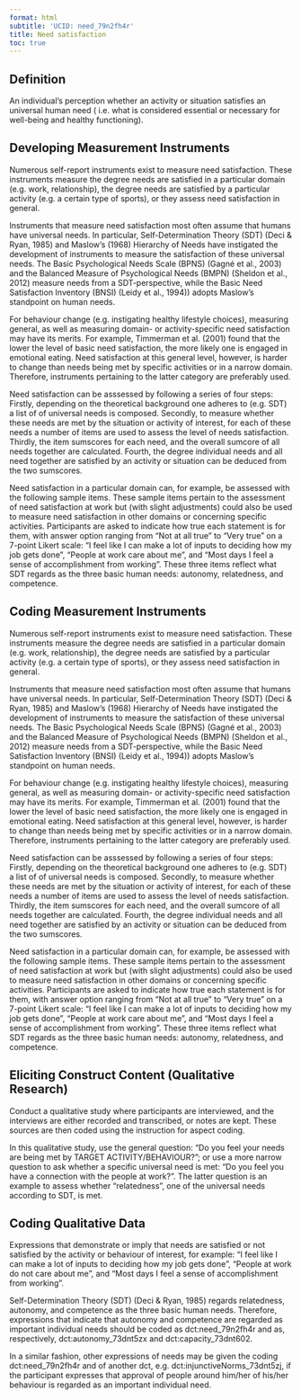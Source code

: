 ```yaml
---
format: html
subtitle: 'UCID: need_79n2fh4r'
title: Need satisfaction
toc: true
---
```


## Definition

An individual's perception whether an activity or situation satisfies an universal human need ( i.e. what is considered essential or necessary for well-being and healthy functioning).






## Developing Measurement Instruments

Numerous self-report instruments exist to measure need satisfaction. These instruments measure the degree needs are satisfied in a particular domain (e.g. work, relationship), the degree needs are satisfied by a particular activity (e.g. a certain type of sports), or they assess need satisfaction in general.

Instruments that measure need satisfaction most often assume that humans have universal needs. In particular, Self-Determination Theory (SDT) (Deci & Ryan, 1985) and Maslow's (1968) Hierarchy of Needs have instigated the development of instruments to measure the satisfaction of these universal needs. The Basic Psychological Needs Scale (BPNS) (Gagné et al., 2003) and the Balanced Measure of Psychological Needs (BMPN) (Sheldon et al., 2012) measure needs from a SDT-perspective, while the Basic Need Satisfaction Inventory (BNSI) (Leidy et al., 1994)) adopts Maslow's standpoint on human needs.

For behaviour change (e.g. instigating healthy lifestyle choices), measuring general, as well as measuring domain- or activity-specific need satisfaction may have its merits. For example, Timmerman et al. (2001) found that the lower the level of basic need satisfaction, the more likely one is engaged in emotional eating. Need satisfaction at this general level, however, is harder to change than needs being met by specific activities or in a narrow domain. Therefore, instruments pertaining to the latter category are preferably used.

Need satisfaction can be asssessed by following a series of four steps: Firstly, depending on the theoretical background one adheres to (e.g. SDT) a list of of universal needs is composed. Secondly, to measure whether these needs are met by the situation or activity of interest, for each of these needs a number of items are used to assess the level of needs satisfaction. Thirdly, the item sumscores for each need, and the overall sumcore of all needs together are calculated. Fourth, the degree individual needs and all need together are satisfied by an activity or situation can be deduced from the two sumscores. 

Need satisfaction in a particular domain can, for example, be assessed with the following sample items. These sample items pertain to the assessment of need satisfaction at work but (with slight adjustments) could also be used to measure need satisfaction in other domains or concerning specific activities. Participants are asked to indicate how true each statement is for them, with answer option ranging from "Not at all true" to "Very true" on a 7-point Likert scale: "I feel like I can make a lot of inputs to deciding how my job gets done", "People at work care about me", and "Most days I feel a sense of accomplishment from working". These three items reflect what SDT regards as the three basic human needs: autonomy, relatedness, and competence.



## Coding Measurement Instruments

Numerous self-report instruments exist to measure need satisfaction. These instruments measure the degree needs are satisfied in a particular domain (e.g. work, relationship), the degree needs are satisfied by a particular activity (e.g. a certain type of sports), or they assess need satisfaction in general.

Instruments that measure need satisfaction most often assume that humans have universal needs. In particular, Self-Determination Theory (SDT) (Deci & Ryan, 1985) and Maslow's (1968) Hierarchy of Needs have instigated the development of instruments to measure the satisfaction of these universal needs. The Basic Psychological Needs Scale (BPNS) (Gagné et al., 2003) and the Balanced Measure of Psychological Needs (BMPN) (Sheldon et al., 2012) measure needs from a SDT-perspective, while the Basic Need Satisfaction Inventory (BNSI) (Leidy et al., 1994)) adopts Maslow's standpoint on human needs.

For behaviour change (e.g. instigating healthy lifestyle choices), measuring general, as well as measuring domain- or activity-specific need satisfaction may have its merits. For example, Timmerman et al. (2001) found that the lower the level of basic need satisfaction, the more likely one is engaged in emotional eating. Need satisfaction at this general level, however, is harder to change than needs being met by specific activities or in a narrow domain. Therefore, instruments pertaining to the latter category are preferably used.

Need satisfaction can be asssessed by following a series of four steps: Firstly, depending on the theoretical background one adheres to (e.g. SDT) a list of of universal needs is composed. Secondly, to measure whether these needs are met by the situation or activity of interest, for each of these needs a number of items are used to assess the level of needs satisfaction. Thirdly, the item sumscores for each need, and the overall sumcore of all needs together are calculated. Fourth, the degree individual needs and all need together are satisfied by an activity or situation can be deduced from the two sumscores. 

Need satisfaction in a particular domain can, for example, be assessed with the following sample items. These sample items pertain to the assessment of need satisfaction at work but (with slight adjustments) could also be used to measure need satisfaction in other domains or concerning specific activities. Participants are asked to indicate how true each statement is for them, with answer option ranging from "Not at all true" to "Very true" on a 7-point Likert scale: "I feel like I can make a lot of inputs to deciding how my job gets done", "People at work care about me", and "Most days I feel a sense of accomplishment from working". These three items reflect what SDT regards as the three basic human needs: autonomy, relatedness, and competence.


## Eliciting Construct Content (Qualitative Research)

Conduct a qualitative study where participants are interviewed, and the interviews are either recorded and transcribed, or notes are kept. These sources are then coded using the instruction for aspect coding.

In this qualitative study, use the general  question: "Do you feel your needs are being met by TARGET ACTIVITY/BEHAVIOUR?"; or use a more narrow question to ask whether a specific universal need is met: "Do you feel you have a connection with the people at work?". The latter question is an example to assess whether "relatedness", one of the universal needs according to SDT, is met. 





## Coding Qualitative Data

Expressions that demonstrate or imply that needs are satisfied or not satisfied by the activity or behaviour of interest, for example: "I feel like I can make a lot of inputs to deciding how my job gets done", "People at work do not care about me", and "Most days I feel a sense of accomplishment from working". 

Self-Determination Theory (SDT) (Deci & Ryan, 1985) regards relatedness, autonomy, and competence as the three basic human needs. Therefore, expressions that indicate that autonomy and competence are regarded as important individual needs should be coded as dct:need_79n2fh4r and as, respectively, dct:autonomy_73dnt5zx and dct:capacity_73dnt602.

In a similar fashion, other expressions of needs may be given the coding dct:need_79n2fh4r and of another dct, e.g. dct:injunctiveNorms_73dnt5zj, if the participant expresses that approval of people around him/her of his/her behaviour is regarded as an important individual need.

